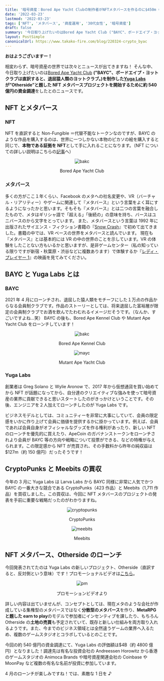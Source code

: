 ```yaml
---
title: '暗号資産：Bored Ape Yacht Clubの制作者がNFTメタバースを作るのに$450m（約520億円）調達'
date: '2022-03-23'
lastmod: '2022-03-23'
tags: ['NFT', 'メタバース', '資産運用', '30代女性', '暗号資産']
draft: false
summary: '今日取り上げたいのはBored Ape Yacht Club ("BAYC"、ボードエイプ・ヨットクラブは直訳すると、退屈猿人類のヨットクラブ。)を制作したYuga Labsが”Otherside”と題したNFTメタバースプロジェクトを開始するために約540億円の資金調達をしたとのニュースです。'
layout: PostSimple
canonicalUrl: https://www.takako-fire.com/blog/220324-crypto_byac
---
```


**おはようございますー！**

相変わらず、暗号資産の世界では次々とニュースが出てきますね！
そんな中、今日取り上げたいのは[Bored Ape Yacht Club](https://boredapeyachtclub.com/#/) **("BAYC"、ボードエイプ・ヨットクラブは直訳すると、退屈猿人類のヨットクラブ。)を制作した[Yuga Labs](https://www.yugalabs.io/)が”Otherside”と題した NFT メタバースプロジェクトを開始するために約 540 億円の資金調達**をしたとのニュースです。

<TOCInline toc={props.toc} asDisclosure />

## NFT とメタバース

### NFT

NFT を直訳すると Non-Fungible ＝代替不能なトークンなのですが、BAYC のような作品を購入するのは、世界に一つしかない本物のピカソの絵を購入すると同じで、**本物である証拠を NFT**として手に入れることになります。（NFT についての詳しい説明はこちらの[記事](https://note.com/takako_y/n/nf48a215f4e58)へ）

<div className="-mx-2 flex flex-wrap overflow-hidden xl:-mx-2">
  <div className="my-1 w-full overflow-hidden px-2 xl:my-1 xl:w-1/2 xl:px-2">
    <center>
      <Image alt="bakc" src="/static/images/220324-crypto_byac/BAYC.png" width={640} height={426} />
      <p>Bored Ape Yacht Club</p>
    </center>
  </div>
</div>

### メタバース

多くの方がここ１年くらい、Facebook のメタへの社名変更や、VR（バーチャル・リアリティー）やゲームに関連して『メタバース』という言葉をよく耳にするようになったかと思います。そもそも『メタバース』とは二つの言葉を融合したもので、メタはギリシャ語で「超える」「後続の」の意味を持ち、バースはユニバースのから文字をとっています。
また、メタバースという言葉は 1992 年に出版されたサイエンス・フィクション書籍の『[Snow Crash](https://www.amazon.co.jp/Snow-Crash-Neal-Stephenson/dp/0241953189)』で初めて出てきました。書籍の中では、VR ベースの世界をメタバースと読んでいます。
現在も『メタバース』とは基本的には VR の中の世界のことを示しています。VR の体験をしたことない方もいるかと思いますが、是非ゲームセンター（私の知っている限りですが新宿・秋葉原・渋谷などに複数あります）で体験するか『[レディ・プレイヤー 1](https://wwws.warnerbros.co.jp/readyplayerone/)』の映画を見てみてください。

## BAYC と Yuga Labs とは

### BAYC

2021 年 4 月にローンチされ、退屈した猿人類をモチーフにした１万点の作品からなる会員制クラブです。作品のストーリーとしては、将来退屈した富裕層が限定の会員制クラブでお酒を飲んでたわむれるイメージだそうです。（なんか、すごいですよね…笑）
BAYC の後も、Bored Ape Kennel Club や Mutant Ape Yacht Club をローンチしています！

<div className="flex flex-wrap -mx-2 overflow-hidden xl:-mx-2">
  <div className="my-1 px-2 w-full overflow-hidden xl:my-1 xl:px-2 xl:w-1/2">
  <center>
<Image alt="bakc" src="/static/images/220324-crypto_byac/bakc.png" width={300} height={300} />
<p>Bored Ape Kennel Club</p>
<Image alt="mayc" src="/static/images/220324-crypto_byac/mayc.png" width={300} height={300} />
<p>Mutant Ape Yacht Club</p>

</center>
</div>
</div>

### Yuga Labs

創業者は Greg Solano と Wylie Aronow で、2017 年から仮想通貨を買い始めてから NFT が話題になってから、自分達のクリエイティブな強みを使って暗号資産の業界に貢献できると思いスタートしたのがきっかけということです。その後、エンジニアを２人加えてローンチしたのが Yuga Labs です。

ビジネスモデルとしては、コミュニティーを非常に大事にしていて、会員の限定感をいかに作り上げて会員に価値を提供するかに掛かっています。例えば、会員であれば会員自身がオフィシャルなグッズを作る権利があったり、新しい NFT のローンチを優先的に買えたり、ApeCoin のガバナンストークンをローンチされより会員が BAYC 等の方向や戦略について投票ができる、などの特権が与えられます。この限定感から NFT が売買され、その手数料から昨年の純収益は$127m（約 150 億円）だったそうです！

## CryptoPunks と Meebits の買収

今年の 3 月に Yuga Labs は Larva Labs から BAYC 同様に非常に人気でかつ BAYC の一番大きな競合である CryptoPunks（423 作品）と Meebits（1,711 作品）を買収しました。この買収は、今回に NFT メタバースのプロジェクトの発表を手前に重要な戦略だったのがわかりますね。

<div className="flex flex-wrap -mx-2 overflow-hidden xl:-mx-2">
  <div className="my-1 px-2 w-full overflow-hidden xl:my-1 xl:px-2 xl:w-1/2">
  <center>
<Image alt="cryptopunks" src="/static/images/220324-crypto_byac/cryptopunks.png" width={300} height={300} />
<p>CryptoPunks</p>
<Image alt="meebits" src="/static/images/220324-crypto_byac/meebits.png" width={360} height={189} />
<p>Meebits</p>

</center>
</div>
</div>

## NFT メタバース、Otherside のローンチ

今回発表されてたのは Yuga Labs の新しいプロジェクト、Otherside（直訳すると、反対側という意味）です！プロモーショナルビデオは[こちら](https://twitter.com/yugalabs/status/1505014986556551172)。

<div className="flex flex-wrap -mx-2 overflow-hidden xl:-mx-2">
  <div className="my-1 px-2 w-full overflow-hidden xl:my-1 xl:px-2 xl:w-1/2">
  <center>
<Image alt="pm" src="/static/images/220324-crypto_byac/pm.png" width={500} height={278} />
<p>プロモーションビデオより</p>

</center>
</div>
</div>

詳しい内容は出ていませんが、コンセプトとしては、現在メタのような会社が作成している集権型のメタバースではなく**分散型のメタバース**を作り、**MetaRPG と題した earn to play**のモデルで参加者にインセンティブを課したり、もちろん Otherside の**土地の売買**も予定されていて、既存と新しい仕組みを両方取り入れるようです。また、今までのビジネス領域とは全然違うゲームの業界へ入るため、複数のゲームスタジオとコラボしているとのことです。

今回の約 540 億円の資金調達にて、Yuga Labs の評価額は$4B（約 4800 億円）となりました！調達先は有名な投資会社の Andreessen Horowitz から香港のゲームスタジオの Animoca Brands や暗号資産関連会社の Coinbase や MoonPay など複数の有名な名前が投資に参加しています。

4 月のローンチが楽しみですね！では、素敵な 1 日を ♪
